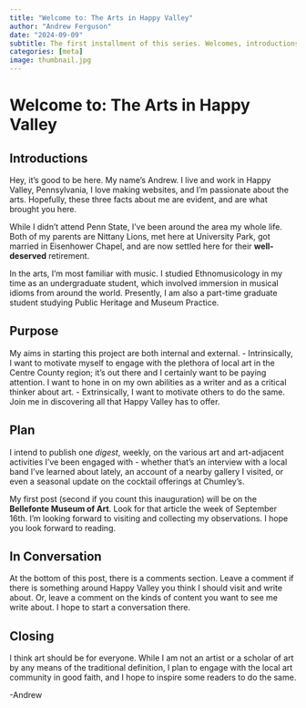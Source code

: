 ```yaml
---
title: "Welcome to: The Arts in Happy Valley"
author: "Andrew Ferguson"
date: "2024-09-09"
subtitle: The first installment of this series. Welcomes, introductions, my plan and strategy, and how to connect.
categories: [meta]
image: thumbnail.jpg
---
```


# Welcome to: The Arts in Happy Valley

## Introductions
Hey, it's good to be here. My name's Andrew. I live and work in Happy Valley, Pennsylvania, I love making websites, and I'm passionate about the arts. Hopefully, these three facts about me are evident, and are what brought you here.

While I didn't attend Penn State, I've been around the area my whole life. Both of my parents are Nittany Lions, met here at University Park, got married in Eisenhower Chapel, and are now settled here for their **well-deserved** retirement.

In the arts, I'm most familiar with music. I studied Ethnomusicology in my time as an undergraduate student, which involved immersion in musical idioms from around the world. Presently, I am also a part-time graduate student studying Public Heritage and Museum Practice.

## Purpose
My aims in starting this project are both internal and external.
- Intrinsically, I want to motivate myself to engage with the plethora of local art in the Centre County region; it's out there and I certainly want to be paying attention. I want to hone in on my own abilities as a writer and as a critical thinker about art.
- Extrinsically, I want to motivate others to do the same. Join me in discovering all that Happy Valley has to offer.

## Plan
I intend to publish one *digest*, weekly, on the various art and art-adjacent activities I've been engaged with - whether that's an interview with a local band I've learned about lately, an account of a nearby gallery I visited, or even a seasonal update on the cocktail offerings at Chumley's.

My first post (second if you count this inauguration) will be on the **Bellefonte Museum of Art**. Look for that article the week of September 16th. I'm looking forward to visiting and collecting my observations. I hope you look forward to reading.

## In Conversation
At the bottom of this post, there is a comments section. Leave a comment if there is something around Happy Valley you think I should visit and write about. Or, leave a comment on the kinds of content you want to see me write about. I hope to start a conversation there.

## Closing
I think art should be for everyone. While I am not an artist or a scholar of art by any means of the traditional definition, I plan to engage with the local art community in good faith, and I hope to inspire some readers to do the same.

-Andrew







